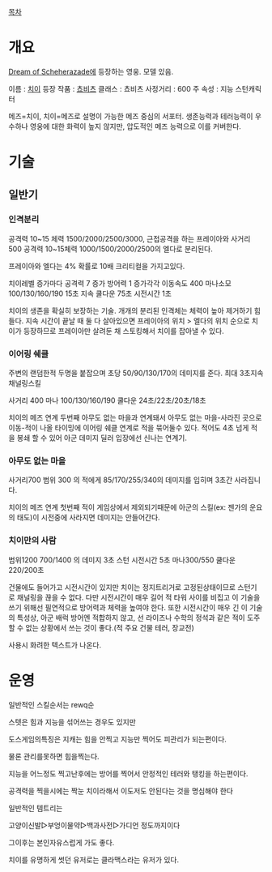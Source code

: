 [[목차]]
= 개요 =

[[Dream of Scheherazade]]에 등장하는 영웅. 모델 있음.

이름 : [[치이]]
등장 작품 : [[쵸비츠]]
클래스 : 쵸비츠
사정거리 : 600
주 속성 : 지능
스턴캐릭터

메즈=치이, 치이=메즈로 설명이 가능한 메즈 중심의 서포터. 생존능력과 테러능력이 우수하나 영웅에 대한 화력이 높지 않지만, 압도적인 메즈 능력으로 이를 커버한다.

= 기술 =

== 일반기 ==
=== 인격분리 === 
공격력 10~15 체력 1500/2000/2500/3000, 근접공격을 하는 프레이아와 사거리 500 공격력 10~15체력 1000/1500/2000/2500의 엘다로 분리된다.

프레이아와 엘다는 4% 확률로 10배 크리티컬을 가지고있다.

치이레벨 증가마다 공격력 7 증가 방어력 1 증가각각 이동속도 400 
마나소모 100/130/160/190   15초 지속 쿨다운 75초 시전시간 1초

치이의 생존을 확실히 보장하는 기술. 개개의 분리된 인격체는 체력이 높아 제거하기 힘들다. 지속 시간이 끝날 때 둘 다 살아있으면 프레이아의 위치 > 엘다의 위치 순으로 치이가 등장하므로 프레이아만 살려둔 채 스토킹해서 치이를 잡아낼 수 있다.

=== 이어링 쉐클 ===
주변의 랜덤한적 두명을 붙잡으며 초당 50/90/130/170의 데미지를 준다.
최대 3초지속 채널링스킬

사거리 400 마나 100/130/160/190  쿨다운 24초/22초/20초/18초

치이의 메즈 연계 두번째
아무도 없는 마을과 연계돼서 아무도 없는 마을-사라진 곳으로 이동-적이 나올 타이밍에 이어링 쉐클 연계로 적을 묶어둘수 있다. 적어도 4초 넘게 적을 봉쇄 할 수 있어 아군 데미지 딜러 입장에선 신나는 연계기.

=== 아무도 없는 마을 ===
사거리700 범위 300 의 적에게 85/170/255/340의 데미지를 입히며 3초간 사라집니다.

치이의 메즈 연계 첫번째
적이 게임상에서 제외되기때문에 아군의 스킬(ex: 젠가의 운요의 태도)이 시전중에 사라지면 데미지는 안들어간다.

=== 치이만의 사람 ===
범위1200  700/1400 의 데미지 3초 스턴 시전시간 5초  마나300/550  쿨다운 220/200초

건물에도 들어가고 시전시간이 있지만 치이는 정지트리거로 고정된상태이므로 스턴기로 채널링을 끊을 수 없다. 다만 시전시간이 매우 길어 적 타워 사이를 비집고 이 기술을 쓰기 위해선 필연적으로 방어력과 체력을 높여야 한다. 또한 시전시간이 매우 긴 이 기술의 특성상, 아군 배럭 방어엔 적합하지 않고, 선 라이즈나 수학의 정석과 같은 적이 도주할 수 없는 상황에서 쓰는 것이 좋다.(적 주요 건물 테러, 장교전)

사용시 화려한 텍스트가 나온다.

= 운영 =

일반적인 스킬순서는 rewq순 

스텟은 힘과 지능을 섞어쓰는 경우도 있지만

도스게임의특징은 지캐는 힘을 안찍고 지능만 찍어도 피관리가 되는편이다. 

물론 관리를못하면 힘을찍는다.

지능을 어느정도 찍고난후에는 방어를 찍어서 안정적인 테러와 탱킹을 하는편이다. 

공격력을 찍을시에는 짝눈 치이라해서 이도저도 안된다는 것을 명심해야 한다

일반적인 템트리는 

고양이신발▷부엉이물약▷백과사전▷가디언 정도까지이다 

그이후는 본인자유스럽게 가도 좋다.

치이를 유명하게 썻던 유저로는 클라맥스라는 유저가 있다.
